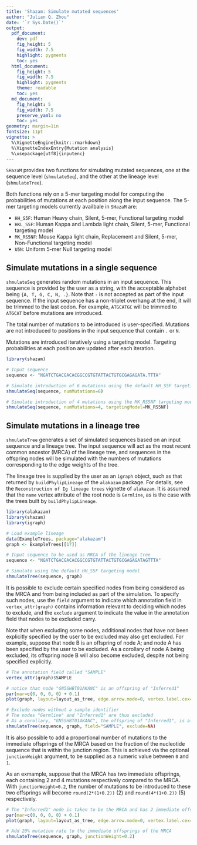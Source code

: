 ```yaml
---
title: 'Shazam: Simulate mutated sequences'
author: "Julian Q. Zhou"
date: '`r Sys.Date()`'
output:
  pdf_document:
    dev: pdf
    fig_height: 5
    fig_width: 7.5
    highlight: pygments
    toc: yes
  html_document:
    fig_height: 5
    fig_width: 7.5
    highlight: pygments
    theme: readable
    toc: yes
  md_document:
    fig_height: 5
    fig_width: 7.5
    preserve_yaml: no
    toc: yes
geometry: margin=1in
fontsize: 11pt
vignette: >
  %\VignetteEngine{knitr::rmarkdown} 
  %\VignetteIndexEntry{Mutation analysis} 
  %\usepackage[utf8]{inputenc}
---
```


`SHazaM` provides two functions for simulating mutated sequences, one at the sequence
level (`shmulateSeq`), and the other at the lineage level (`shmulateTree`). 

Both functions rely on a 5-mer targeting model for computing the probabilities of mutations at each position along the input sequence. The 5-mer targeting models currently availbale in `SHazaM` are:

* `HH_S5F`: Human Heavy chain, Silent, 5-mer, Functional targeting model
* `HKL_S5F`: Human Kappa and Lambda light chain, Silent, 5-mer, Functional targeting model
* `MK_RS5NF`: Mouse Kappa light chain, Replacement and Silent, 5-mer, Non-Functional targeting model
* `U5N`: Uniform 5-mer Null targeting model

## Simulate mutations in a single sequence

`shmulateSeq` generates random mutations in an input sequence. This sequence is provided by the user as a string, with the acceptable alphabet being `{A, T, G, C, N, .}`. Note that `-` is not accepted as part of the input sequence. If the input sequence has a non-triplet overhang at the end, it will be trimmed to the last codon. For example, `ATGCATGC` will be trimmed to `ATGCAT` before mutations are introduced.

The total number of mutations to be introduced is user-specified. Mutations are not introduced to positions in the input sequence that contain `.` or `N`. 

Mutations are introduced iteratively using a targeting model. Targeting probabilities at each position are updated after each iteration. 

```r
library(shazam)

# Input sequence
sequence <- "NGATCTGACGACACGGCCGTGTATTACTGTGCGAGAGATA.TTTA"

# Simulate introduction of 6 mutations using the default HH_S5F targeting model
shmulateSeq(sequence, numMutations=6)

# Simulate introduction of 4 mutations using the MK_RS5NF targeting model
shmulateSeq(sequence, numMutations=4, targetingModel=MK_RS5NF)
```

## Simulate mutations in a lineage tree

`shmulateTree` generates a set of simulated sequences based on an input sequence and a lineage tree. The input sequence will act as the most recent common ancestor (MRCA) of the lineage tree, and sequences in the offspring nodes will be simulated with the numbers of mutations corresponding to the edge weights of the tree.

The lineage tree is supplied by the user as an `igraph` object, such as that returned by `buildPhylipLineage` of the `alakazam` package. For details, see the `Reconstruction of Ig lineage trees` vignette of `alakazam`. It is assumed that the `name` vertex attribute of the root node is `Germline`, as is the case with the trees built by `buildPhylipLineage`. 

```r
library(alakazam)
library(shazam)
library(igraph)

# Load example lineage
data(ExampleTrees, package="alakazam")
graph <- ExampleTrees[[17]]

# Input sequence to be used as MRCA of the lineage tree
sequence <- "NGATCTGACGACACGGCCGTGTATTACTGTGCGAGAGATAGTTTA"

# Simulate using the default HH_S5F targeting model
shmulateTree(sequence, graph)
```

It is possible to exclude certain specified nodes from being considered as the MRCA and from being included as part of the simulation. To specify such nodes, use the `field` argument to indicate which annotation field in `vertex_attr(graph)` contains information relevant to deciding which nodes to exclude, and the `exclude` argument to indicate the value in the annotation field that nodes to be excluded carry. 

Note that when excluding some nodes, additional nodes that have not been explicitly specified by the user to be excluded may also get excluded. For example, suppose that node B is an offspring of node A; and node A has been specified by the user to be excluded. As a corollary of node A being excluded, its offspring node B will also become excluded, despite not being specified explicitly.

```r
# The annotation field called "SAMPLE"
vertex_attr(graph)$SAMPLE

# notice that node "GN5SHBT01AKANC" is an offspring of "Inferred1"
par(mar=c(0, 0, 0, 0) + 0.1)
plot(graph, layout=layout_as_tree, edge.arrow.mode=0, vertex.label.cex=0.75)

# Exclude nodes without a sample identifier
# The nodes "Germline" and "Inferred1" are thus excluded
# As a corollary, "GN5SHBT01AKANC", the offspring of "Inferred1", is also excluded
shmulateTree(sequence, graph, field="SAMPLE", exclude=NA)
```

It is also possible to add a proportional number of mutations to the immediate offsprings of the MRCA based on the fraction of the nucleotide sequence that is within the junction region. This is achieved via the optional `junctionWeight` argument, to be supplied as a numeric value between `0` and `1`. 

As an exmample, suppose that the MRCA has two immediate offsprings, each containing 2 and 4 mutations respectively compared to the MRCA. With `junctionWeight=0.2`, the number of mutations to be introduced to these two offsprings will become `round(2*(1+0.2))` (2) and `round(4*(1+0.2))` (5) respectively.

```r
# The "Inferred1" node is taken to be the MRCA and has 2 immediate offsprings
par(mar=c(0, 0, 0, 0) + 0.1)
plot(graph, layout=layout_as_tree, edge.arrow.mode=0, vertex.label.cex=0.75)

# Add 20% mutation rate to the immediate offsprings of the MRCA
shmulateTree(sequence, graph, junctionWeight=0.2)
```
